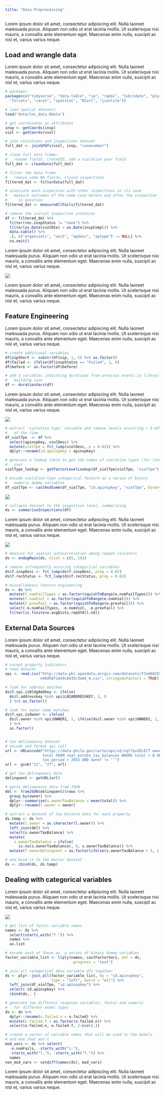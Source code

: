 ```yaml
---
title: "Data Preprocessing"
---
```

Lorem ipsum dolor sit amet, consectetur adipiscing elit. Nulla laoreet malesuada
purus. Aliquam non odio ut erat lacinia mollis. Ut scelerisque nisi mauris, a
convallis ante elementum eget. Maecenas enim nulla, suscipit ac nisl et, varius
varius neque.

## Load and wrangle data
Lorem ipsum dolor sit amet, consectetur adipiscing elit. Nulla laoreet malesuada
purus. Aliquam non odio ut erat lacinia mollis. Ut scelerisque nisi mauris, a
convallis ante elementum eget. Maecenas enim nulla, suscipit ac nisl et, varius
varius neque.

```r

# packages
packages(c("tidyverse", "data.table", "sp", "rgdal", "lubridate", "plyr",
  "forcats", "caret", "spatstat", "RCurl", "jsonlite"))

# load spatial datasets
load("data/lni_data.Rdata")

# get coordinates as attributes
insp <- getCoords(insp)
viol <- getCoords(viol)

# join violations and inspections dataset
full_dat <- joinSPdfs(viol, insp, "casenumber")

# clean full data frame:
#   rename fields, creteUID, add a violation year field   
full_dat <- cleanData(full_dat)

# filter the data frame
#   remove some NA fields, closed inspections
filtered_dat <- filterData(full_dat)

# associate each inspection with other inspections in its case
#   measure outcomes of the same case before and after the inspection
#     in question
filtered_dat <- measureAllFails(filtered_dat)

# remove the initial inspection instances
df <- filtered_dat %>%
  filter(rec.inspStatus != "none") %>%
  filter(as.Date(violDte) < as.Date(inspCompl)) %>%
  data.table() %>%
  .[, c("organizati", "unit", "apdesc", "aptype") := NULL] %>%
  na.omit()

```

Lorem ipsum dolor sit amet, consectetur adipiscing elit. Nulla laoreet malesuada
purus. Aliquam non odio ut erat lacinia mollis. Ut scelerisque nisi mauris, a
convallis ante elementum eget. Maecenas enim nulla, suscipit ac nisl et, varius
varius neque.

![](images/placeholder.jpg)

Lorem ipsum dolor sit amet, consectetur adipiscing elit. Nulla laoreet malesuada
purus. Aliquam non odio ut erat lacinia mollis. Ut scelerisque nisi mauris, a
convallis ante elementum eget. Maecenas enim nulla, suscipit ac nisl et, varius
varius neque.

## Feature Engineering
Lorem ipsum dolor sit amet, consectetur adipiscing elit. Nulla laoreet malesuada
purus. Aliquam non odio ut erat lacinia mollis. Ut scelerisque nisi mauris, a
convallis ante elementum eget. Maecenas enim nulla, suscipit ac nisl et, varius
varius neque.

```r

# create additional variables
df$zipShort <- substr(df$zip, 1, 5) %>% as.factor()
df$failed <- ifelse(df$inspStatus == "Failed", 1, 0)
df$before <- as.factor(df$before)

# add 3 variables indicating durations from previous events in lifecycle of
#   building case
df <- durationVars(df)
```

Lorem ipsum dolor sit amet, consectetur adipiscing elit. Nulla laoreet malesuada
purus. Aliquam non odio ut erat lacinia mollis. Ut scelerisque nisi mauris, a
convallis ante elementum eget. Maecenas enim nulla, suscipit ac nisl et, varius
varius neque.

![](plots/fig.x-Joy_plots.png)

```r
# extract 'violation type' variable and remove levels occurring < 0.02%
#   of the time
df_violTpe  <- df %>%
  select(apinspkey, violDesc) %>%
  mutate(violTpe = fct_lump(violDesc, p = 0.02)) %>%
  dplyr::rename(id.apinspkey = apinspkey)

# generate a lookup table to get the names of violation types (for later
#   use)
violType_lookup <- getFactorLevelLookup(df_violTpe$violTpe, "violTpe")

# encode violation-type categorical feature as a series of binary
#   numeric dummy variables
df_violTpe <- castAndSumm(df_violTpe, "id.apinspkey", "violTpe", binary = FALSE)

```

![](plots/fig.x-Levels-of-data-bar-charts.png)

```r

# collapse dataset to the inspection level, summarizing
ds <- summariseInspections(df)

```

Lorem ipsum dolor sit amet, consectetur adipiscing elit. Nulla laoreet malesuada
purus. Aliquam non odio ut erat lacinia mollis. Ut scelerisque nisi mauris, a
convallis ante elementum eget. Maecenas enim nulla, suscipit ac nisl et, varius
varius neque.

![](plots/fig.x-Map_of_fails_and_passes.png)

```r

# measure for spatial autocorrelation among repeat violators
ds <- endogMain(ds, nlist = c(5, 10))

# remove infrequently occuring categorical variables
ds$f.inspDesc <- fct_lump(ds$f.inspDesc, prop = 0.02)
ds$f.recStatus <- fct_lump(ds$f.recStatus, prop = 0.02)

# miscellaneous feature engineering
ds <- ds %>%
  mutate(f.numFailTypes = as.factor(squishToRange(e.numFailTypes))) %>%
  mutate(f.numViol = as.factor(squishToRange(e.numViol))) %>%
  mutate(f.prevFail = as.factor(squishToRange(e.prevFail))) %>%
  select(-e.numFailTypes, -e.numViol, -e.prevFail) %>%
  filter(is.finite(e.avgDists.repOfAll.n5))

```

## External Data Sources
Lorem ipsum dolor sit amet, consectetur adipiscing elit. Nulla laoreet malesuada
purus. Aliquam non odio ut erat lacinia mollis. Ut scelerisque nisi mauris, a
convallis ante elementum eget. Maecenas enim nulla, suscipit ac nisl et, varius
varius neque.

```r
# vacant property indicators
# read dataset
vpi <- read.csv("http://data.phl.opendata.arcgis.com/datasets/f7ed68293c5\
                e40d58f1de9c8435c3e84_0.csv", stringsAsFactors = TRUE)

# look for address matches
ds$f.vpi.isBldgAddkey <- ifelse(
  ds$l.addresskey %in% vpi$LNIADDRESSKEY, 1, 0
  ) %>% as.factor()

# look for owner name matches
ds$f.vpi.isOwner <- ifelse(
  ds$l.owner %in% vpi$OWNER1, 1, ifelse(ds$l.owner %in% vpi$OWNER2, 1, 0)
  ) %>%
  as.factor()


# tax delinquency dataset
# encode and format api call
url <- URLencode("https://data.phila.gov/carto/api/v2/sql?q=SELECT owner,\
                 total FROM real_estate_tax_balances WHERE total > 0 AND \
                 tax_period > 2015 AND owner != ''")
url <- gsub("22", "27", url)

# get tax delinquency data
delinquent <- getURL(url)

# parse delinquency data from JSON
del <- fromJSON(delinquent)$rows %>%
  group_by(owner) %>%
  dplyr::summarise(s.ownerTaxBalance = mean(total)) %>%
  dplyr::rename(l.owner = owner)

# extract a dataset of tax balance data for each property
ds.temp <- ds %>%
  mutate(l.owner = as.character(l.owner)) %>%
  left_join(del) %>%
  select(s.ownerTaxBalance) %>%
  mutate(
    s.ownerTaxBalance = ifelse(
      is.na(s.ownerTaxBalance), 0, s.ownerTaxBalance)) %>%
  mutate(f.ownerDelinquent = as.factor(ifelse(s.ownerTaxBalance > 5, 1, 0)))

# and bind it to the master dataset
ds <- cbind(ds, ds.temp)
```

## Dealing with categorical variables
Lorem ipsum dolor sit amet, consectetur adipiscing elit. Nulla laoreet malesuada
purus. Aliquam non odio ut erat lacinia mollis. Ut scelerisque nisi mauris, a
convallis ante elementum eget. Maecenas enim nulla, suscipit ac nisl et, varius
varius neque.

![](images/placeholder.jpg)

```r

# get list of factor variable names
names <- ds %>%
  select(starts_with("f.")) %>%
  names %>%
  as.list

# encode each of these as  a series of binary dummy variables
factor_variable_list <- llply(names, castFactorVars, dat = ds,
                              .progress = "text")

# join all categorical data variable dfs together
ds <- plyr::join_all(factor_variable_list, by = "id.apinspkey",
                     type = "left", match = "all") %>%
  left_join(df_violTpe, "id.apinspkey") %>%
  select(-id.apinspkey) %>%
  cbind(ds,. )

# generate two different response variables, factor and numeric
#   for different model types
ds <- ds %>%
  dplyr::rename(o.failed.n = o.failed) %>%
  mutate(o.failed.f = as.factor(o.failed.n)) %>%
  select(o.failed.n, o.failed.f, 2:ncol(.))

# create a vector of variable names that will be used in the models
# and one that won't
mod_vars <- ds %>% select(
  -o.numFails, -starts_with("i."),
  -starts_with("l."), -starts_with("f.")) %>%
  names
non_mod_vars <- setdiff(names(ds), mod_vars)

```

Lorem ipsum dolor sit amet, consectetur adipiscing elit. Nulla laoreet malesuada
purus. Aliquam non odio ut erat lacinia mollis. Ut scelerisque nisi mauris, a
convallis ante elementum eget. Maecenas enim nulla, suscipit ac nisl et, varius
varius neque.
